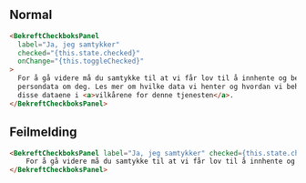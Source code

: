
## Normal

<Example>
  <BekreftCheckboksPanelExample />
</Example>

```html
<BekreftCheckboksPanel
  label="Ja, jeg samtykker"
  checked="{this.state.checked}"
  onChange="{this.toggleChecked}"
>
  For å gå videre må du samtykke til at vi får lov til å innhente og behandle
  persondata om deg. Les mer om hvilke data vi henter og hvordan vi behandler
  disse dataene i <a>vilkårene for denne tjenesten</a>.
</BekreftCheckboksPanel>
```

## Feilmelding

<Example>
  <BekreftCheckboksPanelExample feil />
</Example>

```html
<BekreftCheckboksPanel label="Ja, jeg samtykker" checked={this.state.checked} onChange={this.toggleChecked} feil={{feilmelding: 'Du må bekrefte før søknaden kan sendes inn.'}}>
    For å gå videre må du samtykke til at vi får lov til å innhente og behandle persondata om deg. Les mer om hvilke data vi henter og hvordan vi behandler disse dataene i <a>vilkårene for denne tjenesten</a>.
</BekreftCheckboksPanel>
```
